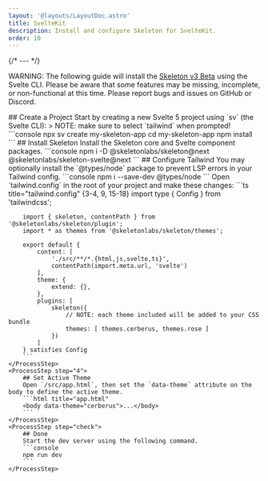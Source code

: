 ```yaml
---
layout: '@layouts/LayoutDoc.astro'
title: SvelteKit
description: Install and configure Skeleton for SvelteKit.
order: 10
---
```




{/* --- */}

<div class="card preset-outlined-error-500 preset-tonal-error p-8 space-y-8">
	<p>WARNING: The following guide will install the <u>Skeleton v3 Beta</u> using the Svelte CLI. Please be aware that some features may be missing, incomplete, or non-functional at this time. Please report bugs and issues on GitHub or Discord.</p>
</div>

<Process>
    <ProcessStep step="1">
        ## Create a Project
        Start by creating a new Svelte 5 project using `sv` (the Svelte CLI):
		> NOTE: make sure to select `tailwind` when prompted!
        ```console
        npx sv create my-skeleton-app
		cd my-skeleton-app
		npm install
        ```
    </ProcessStep>
    <ProcessStep step="2">
        ## Install Skeleton
        Install the Skeleton core and Svelte component packages.
        ```console
        npm i -D @skeletonlabs/skeleton@next @skeletonlabs/skeleton-svelte@next
        ```
    </ProcessStep>
    <ProcessStep step="3">
        ## Configure Tailwind
        You may optionally install the `@types/node` package to prevent LSP errors in your Tailwind config.
        ```console
        npm i --save-dev @types/node
        ```
        Open `tailwind.config` in the root of your project and make these changes:
        ```ts title="tailwind.config" {3-4, 9, 15-18}
        import type { Config } from 'tailwindcss';

        import { skeleton, contentPath } from '@skeletonlabs/skeleton/plugin';
        import * as themes from '@skeletonlabs/skeleton/themes';

        export default {
            content: [
                './src/**/*.{html,js,svelte,ts}',
                contentPath(import.meta.url, 'svelte')
            ],
            theme: {
                extend: {},
            },
            plugins: [
                skeleton({
                    // NOTE: each theme included will be added to your CSS bundle
                    themes: [ themes.cerberus, themes.rose ]
                })
            ]
        } satisfies Config
        ```
    </ProcessStep>
    <ProcessStep step="4">
        ## Set Active Theme
        Open `/src/app.html`, then set the `data-theme` attribute on the body to define the active theme.
        ```html title="app.html"
        <body data-theme="cerberus">...</body>
        ```
    </ProcessStep>
    <ProcessStep step="check">
        ## Done
        Start the dev server using the following command.
		```console
		npm run dev
        ```
    </ProcessStep>

</Process>
